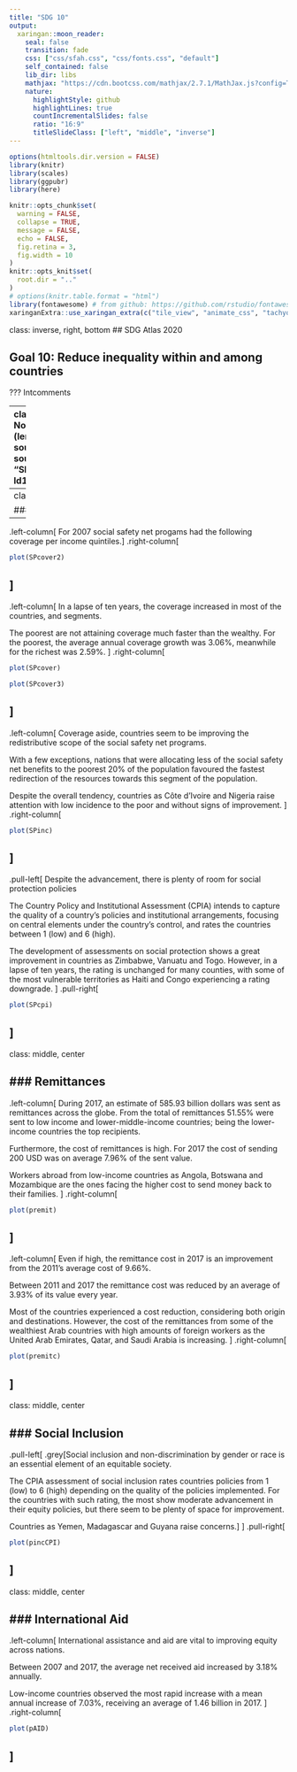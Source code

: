 ```yaml
---
title: "SDG 10"
output:
  xaringan::moon_reader:
    seal: false
    transition: fade
    css: ["css/sfah.css", "css/fonts.css", "default"]
    self_contained: false
    lib_dir: libs
    mathjax: "https://cdn.bootcss.com/mathjax/2.7.1/MathJax.js?config=TeX-MML-AM_HTMLorMML"
    nature:
      highlightStyle: github
      highlightLines: true
      countIncrementalSlides: false
      ratio: "16:9"
      titleSlideClass: ["left", "middle", "inverse"]
---
```

```r
options(htmltools.dir.version = FALSE)
library(knitr)
library(scales)
library(ggpubr)
library(here)

knitr::opts_chunk$set(
  warning = FALSE,
  collapse = TRUE,
  message = FALSE,
  echo = FALSE,
  fig.retina = 3,
  fig.width = 10
)
knitr::opts_knit$set(
  root.dir = ".."
)
# options(knitr.table.format = "html")
library(fontawesome) # from github: https://github.com/rstudio/fontawesome devtools::install_github("rstudio/fontawesome")
xaringanExtra::use_xaringan_extra(c("tile_view", "animate_css", "tachyons")) # devtools::install_github("gadenbuie/xaringanExtra")
```

class: inverse, right, bottom
## SDG Atlas 2020

## Goal 10: Reduce inequality within and among countries

???
  Intcomments

---
class: inverse, right, bottom
### Non-monetary inequality
```r
if (length(ls(pattern = "ld1")) == 0 ) {
  source(here("R", "get_WDI.R"))
  source(here("R", "SDG_10_non_monetary_Growth.R"))
  ld1 <-  1
}

```
---
class: middle, center

### Social Protection Policies
---
.left-column[
For 2007 social safety net progams had the following coverage per income quintiles.
]
.right-column[

```r
plot(SPcover2)
```
]
---
.left-column[
In a lapse of ten years, the coverage increased in most of the countries, and segments. 

The poorest are not attaining coverage much faster than the wealthy. For the poorest, the average annual coverage growth was 3.06%, meanwhile for the richest was 2.59%. 
]
.right-column[
```r
plot(SPcover)
```

```r
plot(SPcover3)
```

]
---
.left-column[
Coverage aside, countries seem to be improving the redistributive scope of the social safety net programs.

With a few exceptions, nations that were allocating less of the social safety net benefits to the poorest 20% of the population favoured the fastest redirection of the resources towards this segment of the population.

Despite the overall tendency, countries as Côte d'Ivoire and Nigeria raise attention with low incidence to the poor and without signs of improvement.
]
.right-column[
```r
plot(SPinc)
```
]
---
.pull-left[
Despite the advancement, there is plenty of room for social protection policies

The Country Policy and Institutional Assessment (CPIA) intends to capture the quality of a country’s policies and institutional arrangements, focusing on central elements under the country’s control, and rates the countries between 1 (low) and 6 (high).

The development of assessments on social protection shows a great improvement in countries as Zimbabwe, Vanuatu and Togo. However, in a lapse of ten years, the rating is unchanged for many counties, with some of the most vulnerable territories as Haiti and Congo experiencing a rating downgrade. 
]
.pull-right[
```r
plot(SPcpi)
```
]
---
class: middle, center

### Remittances
---
.left-column[
During 2017, an estimate of 585.93 billion dollars was sent as remittances across the globe. From the total of remittances 51.55% were sent to low income and lower-middle-income countries; being the lower-income countries the top recipients.

Furthermore, the cost of remittances is high. For 2017 the cost of sending 200 USD was on average 7.96% of the sent value. 

Workers abroad from low-income countries as Angola, Botswana and Mozambique are the ones facing the higher cost to send money back to their families.
]
.right-column[
```r
plot(premit)
```
]
---
.left-column[
Even if high, the remittance cost in 2017 is an improvement from the 2011's average cost of 9.66%. 

Between 2011 and 2017 the remittance cost was reduced by an average of 3.93% of its value every year. 

Most of the countries experienced a cost reduction, considering both origin and destinations. However, the cost of the remittances from some of the wealthiest Arab countries with high amounts of foreign workers as the United Arab Emirates, Qatar, and Saudi Arabia is increasing. ]
.right-column[
```r
plot(premitc)
```
]
---
class: middle, center

### Social Inclusion
---
.pull-left[
.grey[Social inclusion and non-discrimination by gender or race is an essential element of an equitable society. 

The CPIA assessment of social inclusion rates countries policies from 1 (low) to 6 (high) depending on the quality of the policies implemented. For the countries with such rating, the most show moderate advancement in their equity policies, but there seem to be plenty of space for improvement.

Countries as Yemen, Madagascar and Guyana raise concerns.]
]
.pull-right[
```r
plot(pincCPI)
```
]
---
class: middle, center

### International Aid
---
.left-column[
International assistance and aid are vital to improving equity across nations. 

Between 2007 and 2017, the average net received aid increased by 3.18% annually. 

Low-income countries observed the most rapid increase with a mean annual increase of 7.03%, receiving an average of 1.46 billion in 2017.
]
.right-column[
```r
plot(pAID)
```
]
---

